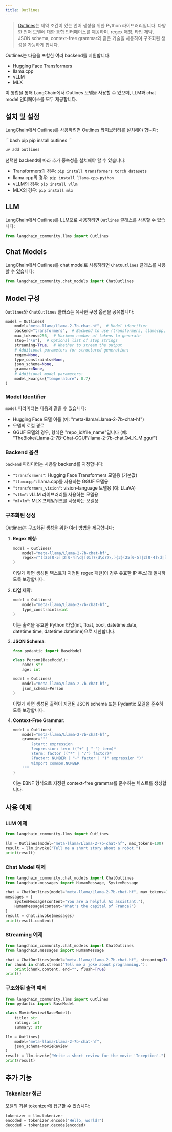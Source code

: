 ```yaml
---
title: Outlines
---
```


>[Outlines](https://github.com/dottxt-ai/outlines)는 제약 조건이 있는 언어 생성을 위한 Python 라이브러리입니다. 다양한 언어 모델에 대한 통합 인터페이스를 제공하며, regex 매칭, 타입 제약, JSON schema, context-free grammar와 같은 기술을 사용하여 구조화된 생성을 가능하게 합니다.

Outlines는 다음을 포함한 여러 backend를 지원합니다:
- Hugging Face Transformers
- llama.cpp
- vLLM
- MLX

이 통합을 통해 LangChain에서 Outlines 모델을 사용할 수 있으며, LLM과 chat model 인터페이스를 모두 제공합니다.

## 설치 및 설정

LangChain에서 Outlines를 사용하려면 Outlines 라이브러리를 설치해야 합니다:

<CodeGroup>
```bash pip
pip install outlines
```

```bash uv
uv add outlines
```
</CodeGroup>

선택한 backend에 따라 추가 종속성을 설치해야 할 수 있습니다:

- Transformers의 경우: `pip install transformers torch datasets`
- llama.cpp의 경우: `pip install llama-cpp-python`
- vLLM의 경우: `pip install vllm`
- MLX의 경우: `pip install mlx`

## LLM

LangChain에서 Outlines를 LLM으로 사용하려면 `Outlines` 클래스를 사용할 수 있습니다:

```python
from langchain_community.llms import Outlines
```

## Chat Models

LangChain에서 Outlines를 chat model로 사용하려면 `ChatOutlines` 클래스를 사용할 수 있습니다:

```python
from langchain_community.chat_models import ChatOutlines
```

## Model 구성

`Outlines`와 `ChatOutlines` 클래스는 유사한 구성 옵션을 공유합니다:

```python
model = Outlines(
    model="meta-llama/Llama-2-7b-chat-hf",  # Model identifier
    backend="transformers",  # Backend to use (transformers, llamacpp, vllm, or mlxlm)
    max_tokens=256,  # Maximum number of tokens to generate
    stop=["\n"],  # Optional list of stop strings
    streaming=True,  # Whether to stream the output
    # Additional parameters for structured generation:
    regex=None,
    type_constraints=None,
    json_schema=None,
    grammar=None,
    # Additional model parameters:
    model_kwargs={"temperature": 0.7}
)
```

### Model Identifier

`model` 파라미터는 다음과 같을 수 있습니다:
- Hugging Face 모델 이름 (예: "meta-llama/Llama-2-7b-chat-hf")
- 모델의 로컬 경로
- GGUF 모델의 경우, 형식은 "repo_id/file_name"입니다 (예: "TheBloke/Llama-2-7B-Chat-GGUF/llama-2-7b-chat.Q4_K_M.gguf")

### Backend 옵션

`backend` 파라미터는 사용할 backend를 지정합니다:
- `"transformers"`: Hugging Face Transformers 모델용 (기본값)
- `"llamacpp"`: llama.cpp를 사용하는 GGUF 모델용
- `"transformers_vision"`: vision-language 모델용 (예: LLaVA)
- `"vllm"`: vLLM 라이브러리를 사용하는 모델용
- `"mlxlm"`: MLX 프레임워크를 사용하는 모델용

### 구조화된 생성

Outlines는 구조화된 생성을 위한 여러 방법을 제공합니다:

1. **Regex 매칭**:
   ```python
   model = Outlines(
       model="meta-llama/Llama-2-7b-chat-hf",
       regex=r"((25[0-5]|2[0-4]\d|[01]?\d\d?)\.){3}(25[0-5]|2[0-4]\d|[01]?\d\d?)"
   )
   ```
   이렇게 하면 생성된 텍스트가 지정된 regex 패턴(이 경우 유효한 IP 주소)과 일치하도록 보장합니다.

2. **타입 제약**:
   ```python
   model = Outlines(
       model="meta-llama/Llama-2-7b-chat-hf",
       type_constraints=int
   )
   ```
   이는 출력을 유효한 Python 타입(int, float, bool, datetime.date, datetime.time, datetime.datetime)으로 제한합니다.

3. **JSON Schema**:
   ```python
   from pydantic import BaseModel

   class Person(BaseModel):
       name: str
       age: int

   model = Outlines(
       model="meta-llama/Llama-2-7b-chat-hf",
       json_schema=Person
   )
   ```
   이렇게 하면 생성된 출력이 지정된 JSON schema 또는 Pydantic 모델을 준수하도록 보장합니다.

4. **Context-Free Grammar**:
   ```python
   model = Outlines(
       model="meta-llama/Llama-2-7b-chat-hf",
       grammar="""
           ?start: expression
           ?expression: term (("+" | "-") term)*
           ?term: factor (("*" | "/") factor)*
           ?factor: NUMBER | "-" factor | "(" expression ")"
           %import common.NUMBER
       """
   )
   ```
   이는 EBNF 형식으로 지정된 context-free grammar를 준수하는 텍스트를 생성합니다.

## 사용 예제

### LLM 예제

```python
from langchain_community.llms import Outlines

llm = Outlines(model="meta-llama/Llama-2-7b-chat-hf", max_tokens=100)
result = llm.invoke("Tell me a short story about a robot.")
print(result)
```
### Chat Model 예제

```python
from langchain_community.chat_models import ChatOutlines
from langchain.messages import HumanMessage, SystemMessage

chat = ChatOutlines(model="meta-llama/Llama-2-7b-chat-hf", max_tokens=100)
messages = [
    SystemMessage(content="You are a helpful AI assistant."),
    HumanMessage(content="What's the capital of France?")
]
result = chat.invoke(messages)
print(result.content)
```
### Streaming 예제

```python
from langchain_community.chat_models import ChatOutlines
from langchain.messages import HumanMessage

chat = ChatOutlines(model="meta-llama/Llama-2-7b-chat-hf", streaming=True)
for chunk in chat.stream("Tell me a joke about programming."):
    print(chunk.content, end="", flush=True)
print()
```
### 구조화된 출력 예제

```python
from langchain_community.llms import Outlines
from pydantic import BaseModel

class MovieReview(BaseModel):
    title: str
    rating: int
    summary: str

llm = Outlines(
    model="meta-llama/Llama-2-7b-chat-hf",
    json_schema=MovieReview
)
result = llm.invoke("Write a short review for the movie 'Inception'.")
print(result)
```
## 추가 기능

### Tokenizer 접근

모델의 기본 tokenizer에 접근할 수 있습니다:

```python
tokenizer = llm.tokenizer
encoded = tokenizer.encode("Hello, world!")
decoded = tokenizer.decode(encoded)
```